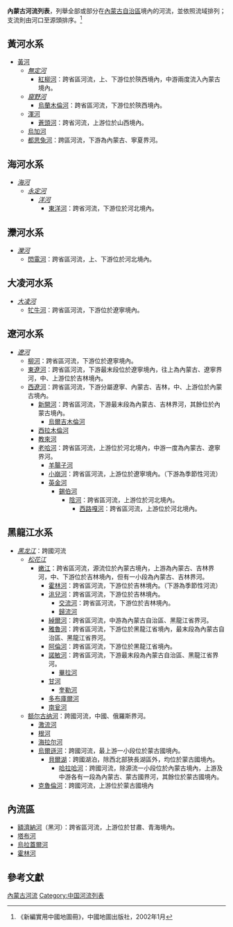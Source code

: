 '''內蒙古河流列表'''，列舉全部或部分在[[內蒙古自治區|內蒙古自治區]]境內的河流，並依照流域排列；支流則由河口至源頭排序。<ref>《新編實用中國地圖冊》，中國地圖出版社，2002年1月</ref>

==黃河水系==
*[[黃河|黃河]]
**''[[無定河|無定河]]''
***[[紅柳河|紅柳河]]：跨省區河流，上、下游位於陝西境內，中游兩度流入內蒙古境內。
**''[[窟野河|窟野河]]''
***[[烏蘭木倫河|烏蘭木倫河]]：跨省區河流，下游位於陝西境內。
**[[渾河_(黃河)|渾河]]
***[[蒼頭河|蒼頭河]]：跨省河流，上游位於山西境內。
**[[烏加河|烏加河]]
**[[都思兔河|都思兔河]]：跨區河流，下游為內蒙古、寧夏界河。

==海河水系==
*''[[海河|海河]]''
**''[[永定河|永定河]]''
***''[[洋河_(永定河支流)|洋河]]''
****[[東洋河|東洋河]]：跨省河流，下游位於河北境內。

==灤河水系==
*''[[灤河|灤河]]''
**[[閃電河|閃電河]]：跨省區河流，上、下游位於河北境內。

==大凌河水系==
*''[[大凌河|大凌河]]''
**[[牤牛河_(大凌河)|牤牛河]]：跨省區河流，下游位於遼寧境內。

==遼河水系==
*''[[遼河|遼河]]''
**[[柳河|柳河]]：跨省區河流，下游位於遼寧境內。
**[[東遼河|東遼河]]：跨省區河流，下游最末段位於遼寧境內，往上為內蒙古、遼寧界河，中、上游位於吉林境內。
**[[西遼河|西遼河]]：跨省區河流，下游分屬遼寧、內蒙古、吉林，中、上游位於內蒙古境內。
***[[新開河|新開河]]：跨省區河流，下游最末段為內蒙古、吉林界河，其餘位於內蒙古境內。
****[[烏爾吉木倫河|烏爾吉木倫河]]
***[[西拉木倫河|西拉木倫河]]
***[[教來河|教來河]]
***[[老哈河|老哈河]]：跨省區河流，上游位於河北境內，中游一度為內蒙古、遼寧界河。
****[[羊腸子河|羊腸子河]]
****[[小崩河|小崩河]]：跨省區河流，上游位於遼寧境內。（下游為季節性河流）
****[[英金河|英金河]]
*****[[錫伯河|錫伯河]]
******[[陰河|陰河]]：跨省區河流，上游位於河北境內。
*******[[西路嘎河|西路嘎河]]：跨省區河流，上游位於河北境內。

==黑龍江水系==
*''[[黑龙江|黑龙江]]''：跨國河流
**''[[松花江|松花江]]''
***[[嫩江|嫩江]]：跨省區河流，源流位於內蒙古境內，上游為內蒙古、吉林界河，中、下游位於吉林境內，但有一小段為內蒙古、吉林界河。
****[[霍林河|霍林河]]：跨省區河流，下游位於吉林境內。（下游為季節性河流）
****[[洮兒河|洮兒河]]：跨省區河流，下游位於吉林境內。
*****[[交流河|交流河]]：跨省區河流，下游位於吉林境內。
*****[[歸流河|歸流河]]
****[[綽爾河|綽爾河]]：跨省區河流，中游為內蒙古自治區、黑龍江省界河。
****[[雅魯河|雅魯河]]：跨省區河流，下游位於黑龍江省境內，最末段為內蒙古自治區、黑龍江省界河。
****[[阿倫河|阿倫河]]：跨省區河流，下游位於黑龍江省境內。
****[[諾敏河|諾敏河]]：跨省區河流，下游最末段為內蒙古自治區、黑龍江省界河。
*****[[畢拉河|畢拉河]]
****[[甘河|甘河]]
*****[[奎勒河|奎勒河]]
****[[多布庫爾河|多布庫爾河]]
****[[南瓮河|南瓮河]]
**[[额尔古纳河|额尔古纳河]]：跨國河流，中國、俄羅斯界河。
***[[激流河|激流河]]
***[[根河|根河]]
***[[海拉尔河|海拉尔河]]
***[[烏爾遜河|烏爾遜河]]：跨國河流，最上游一小段位於蒙古國境內。
****[[貝爾湖|貝爾湖]]：跨國湖泊，除西北部狹長湖區外，均位於蒙古國境內。
*****[[哈拉哈河|哈拉哈河]]：跨國河流，除源流一小段位於內蒙古境內，上游及中游各有一段為內蒙古、蒙古國界河，其餘位於蒙古國境內。
***[[克魯倫河|克魯倫河]]：跨國河流，上游位於蒙古國境內

==內流區==
*[[額濟納河|額濟納河]]（黑河）：跨省區河流，上游位於甘肅、青海境內。
*[[塔布河|塔布河]]
*[[烏拉蓋爾河|烏拉蓋爾河]]
*[[霍林河|霍林河]]

==參考文獻==
{{reflist}}

[[Category:內蒙古河流|]]
[[Category:中国河流列表|Category:中国河流列表]]